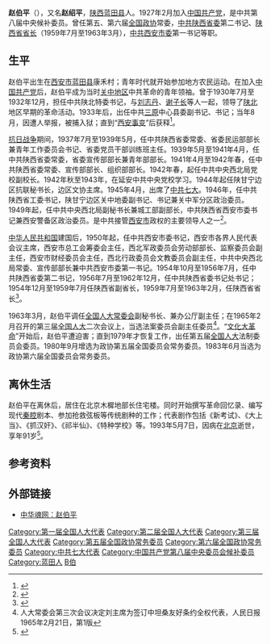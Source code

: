 '''赵伯平'''（{{bd|1902年|7月1日|1993年|5月7日|catIdx=Z赵}}），又名'''赵绍平'''，[[陕西|陕西]][[蓝田县|蓝田县]]人。1927年2月加入[[中国共产党|中国共产党]]，是中共第八届中央候补委员。曾任第五、第六届[[全国政协|全国政协]]常委，[[中共陕西省委|中共陕西省委]]第二书记、[[陕西省|陕西省]][[省长|省长]]（1959年7月至1963年3月），[[中共西安市委|中共西安市委]]第一书记等职。

==生平==
赵伯平出生在[[西安市|西安市]][[蓝田县|蓝田县]]康禾村；青年时代就开始参加地方农民运动。在加入[[中国共产党|中国共产党]]后，赵伯平成为当时[[关中地区|关中地区]]中共革命的青年领袖。曾于1930年7月至1932年12月，担任中共陕北特委书记，与[[刘志丹|刘志丹]]、[[谢子长|谢子长]]等人一起，领导了[[陕北|陕北]]地区早期的革命活动。1933年后，出任中共[[三原|三原]]中心县委副书记、书记；当年8月，因遭人举报，被捕入狱；直到“[[西安事变|西安事变]]”后获释<ref>{{Cite book|title=中华人民共和国政府机构五十年|last=国家行政学院编著|first=|publisher=北京：党建读物出版社|year=2000.06|isbn=7-80098-406-0|location=|pages=276}}</ref>。

[[抗日战争|抗日战争]]期间，1937年7月至1939年5月，任中共陕西省委常委、省委民运部部长兼青年工作委员会书记、省委党员干部训练班主任。1939年5月至1941年4月，任中共陕西省委常委，省委宣传部部长兼青年部部长。1941年4月至1942年春，任中共陕西省委常委、宣传部部长、组织部部长。1942年春，起任中共中央西北局党校副校长。1942年秋至1943年，在延安中共中央党校学习。1944年起任陕甘宁边区抗联秘书长，边区文协主席。1945年4月，出席了[[中共七大|中共七大]]。1946年，任中共陕西省工委书记，陕甘宁边区关中地委副书记、书记兼关中军分区政治委员。1949年起，任中共中央西北局副秘书长兼城工部副部长，中共陕西省西安市委书记兼西安警备区政治委员。是中共接管[[西安市|西安市]]政权的主要领导人之一<ref>{{Cite book|title=中国共产党西安市委员会志 （1925.10-2002.7）|last=中共西安市委办公厅编|first=|publisher=|year=2004.06|isbn=|location=|pages=714}}</ref>。

[[中华人民共和国|中华人民共和国]]建国后，1950年起，任中共西安市委书记，西安市各界人民代表会议主席，西安市总工会筹委会主任，西北军政委员会劳动部部长、监察委员会副主任，西安市财经委员会主任，西北行政委员会文教委员会副主任，中共中央西北局常委、宣传部部长兼中共西安市委第一书记。1954年10月至1956年7月，任中共陕西省委第二书记，1956年7月至1962年12月，任中共陕西省委书记处书记；1954年12月至1959年7月任陕西省副省长，1959年7月至1963年2月，任陕西省省长<ref>{{Cite book|title=中国共产党历届中央委员大辞典 1921-2003|last=中共中央组织部，中共中央党史研究室编|first=|publisher=北京：中共党史出版社|year=2004.11|isbn=7-80136-946-7|location=|pages=1086}}</ref>。

1963年3月，赵伯平调任[[全国人大常委会|全国人大常委会]]副秘书长、兼办公厅副主任；在1965年2月召开的第三届[[全国人大|全国人大]]二次会议上，当选法案委员会副主任委员<ref>人大常委会第三次会议决定刘主席为签订中坦桑友好条约全权代表，人民日报1965年2月21日，第1版</ref>。“[[文化大革命|文化大革命]]”开始后，赵伯平遭迫害；直到1979年才恢复工作，出任第五届[[全国人大|全国人大]]法制委员会委员。1980年9月增选为政协第五届全国委员会常务委员。1983年6月当选为政协第六届全国委员会常务委员。

==离休生活==
赵伯平在离休后，居住在北京木樨地部长住宅楼。同时开始撰写革命回忆录、编写现代[[秦腔|秦腔]]剧本、参加抢救弦板等传统剧种的工作；代表剧作包括《新考试》、《大上当》、《抓汉奸》、《祁半仙》、《特种学校》等。1993年5月7日，因病在[[北京|北京]]逝世，享年91岁<ref>{{Cite book|title=历代咏陕诗词曲集成 近现代部分 下|last=陕西省地方志办公室编|first=|publisher=西安：三秦出版社|year=2007.12|isbn=978-7-80736-294-4|location=|pages=117}}</ref>。

==参考资料==
{{reflist}}

== 外部链接 ==
* [http://www.1921.org.cn/CN/my/profile.jsp?u=zhaoboping 中华魂网：赵伯平]{{dead link|date=2018年4月 |bot=InternetArchiveBot |fix-attempted=yes }}
{{start box}}
{{s-gov|prc}}
{{s-before|[[赵寿山|赵寿山]]}}
{{s-title|[[中华人民共和国|中华人民共和国]][[陕西省人民政府|陕西省人民政府]][[省长|省长]]|1959年7月－1963年3月}}
{{s-after|[[李启明|李启明]]}}
{{s-ppo|{{cpc}}}}
{{s-before|[[贾拓夫|贾拓夫]]}}
{{s-title|[[中国共产党西安市委员会|中国共产党西安市委员会]]第一书记|1954年3月－1954年8月}}
{{s-after|[[方仲如|方仲如]]}}
{{end box}}
{{陕西行政长官|PRC}}

{{DEFAULTSORT:Zhao赵}}
[[Category:第一届全国人大代表|Category:第一届全国人大代表]]
[[Category:第二届全国人大代表|Category:第二届全国人大代表]]
[[Category:第三届全国人大代表|Category:第三届全国人大代表]]
[[Category:第五届全国政协常务委员|Category:第五届全国政协常务委员]]
[[Category:第六届全国政协常务委员|Category:第六届全国政协常务委员]]
[[Category:中共七大代表|Category:中共七大代表]]
[[Category:中国共产党第八届中央委员会候补委员|Category:中国共产党第八届中央委员会候补委员]]
[[Category:蓝田人|Category:蓝田人]]
[[Category:赵姓|B伯]]